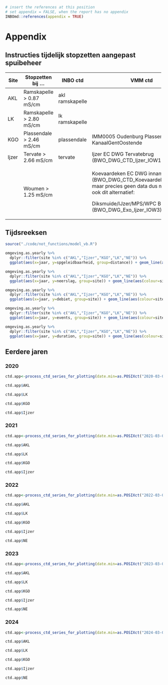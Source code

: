 ```r
# insert the references at this position
# set appendix = FALSE, when the report has no appendix
INBOmd::references(appendix = TRUE)
```

# Appendix

## Instructies tijdelijk stopzetten aangepast spuibeheer

+--------+---------------------------+-----------------+----------------------------------------------------------------------------------------------------------------------------------+
| Site   | Stopzetten bij ...        | INBO ctd        | VMM ctd                                                                                                                          |
+========+===========================+=================+==================================================================================================================================+
| AKL    | Ramskapelle \> 0.87 mS/cm | akl ramskapelle |                                                                                                                                  |
+--------+---------------------------+-----------------+----------------------------------------------------------------------------------------------------------------------------------+
| LK     | Ramskapelle \> 2.80 mS/cm | lk ramskapelle  |                                                                                                                                  |
+--------+---------------------------+-----------------+----------------------------------------------------------------------------------------------------------------------------------+
| KGO    | Plassendale \> 2.46 mS/cm | plassendale     | IMM0005 Oudenburg Plassendale KanaalGentOostende                                                                                 |
+--------+---------------------------+-----------------+----------------------------------------------------------------------------------------------------------------------------------+
| Ijzer  | Tervate \> 2.66 mS/cm     | tervate         | Ijzer EC DWG Tervatebrug (BWO_DWG_CTD_Ijzer_IOW17)                                                                               |
+--------+---------------------------+-----------------+----------------------------------------------------------------------------------------------------------------------------------+
|        | Woumen \> 1.25 mS/cm      |                 | Koevaardeken EC DWG inname Blankaart (BWO_DWG_CTD_Koevaardeken_IOW24): maar precies geen data dus misschien ook dit alternatief: |
|        |                           |                 |                                                                                                                                  |
|        |                           |                 | Diksmuide/IJzer/MPS/WPC Blankaart (BWO_DWG_Exo_Ijzer_IOW3)                                                                       |
+--------+---------------------------+-----------------+----------------------------------------------------------------------------------------------------------------------------------+

## Tijdsreeksen

```r
source("./code/not_functions/model_vb.R")
```

```r
omgeving.as.yearly %>% 
  dplyr::filter(site %in% c("AKL","Ijzer","KGO","LK","NE")) %>%
  ggplot(aes(x=jaar, y=spgeleidbaarheid, group=distance)) + geom_line(aes(colour=distance)) + geom_point(aes(colour=distance)) + facet_wrap(facets = ~ site, scales="free_y") + theme_bw() + ylab("gemiddelde spec. geleidbaarheid (mS/cm)")
```

```r
omgeving.as.yearly %>% 
  dplyr::filter(site %in% c("AKL","Ijzer","KGO","LK","NE")) %>%
  ggplot(aes(x=jaar, y=neerslag, group=site)) + geom_line(aes(colour=site)) + geom_point(aes(colour=site)) + theme_bw() + ylab("gemiddelde neerslag (mm)")
```

```r
omgeving.as.yearly %>% 
  dplyr::filter(site %in% c("AKL","Ijzer","KGO","LK","NE")) %>%
  ggplot(aes(x=jaar, y=debiet, group=site)) + geom_line(aes(colour=site)) + geom_point(aes(colour=site)) + theme_bw() + ylab("afvoer m³/s")
```

```r
omgeving.as.yearly %>% 
  dplyr::filter(site %in% c("AKL","Ijzer","KGO","LK","NE")) %>%
  ggplot(aes(x=jaar, y=events, group=site)) + geom_line(aes(colour=site)) + geom_point(aes(colour=site)) + theme_bw() + ylab("aantal events AS")
```

```r
omgeving.as.yearly %>% 
  dplyr::filter(site %in% c("AKL","Ijzer","KGO","LK","NE")) %>%
  ggplot(aes(x=jaar, y=duration, group=site)) + geom_line(aes(colour=site)) + geom_point(aes(colour=site)) + theme_bw() + ylab("duur AS")
```

## Eerdere jaren

### 2020

```r
ctd.app<-process_ctd_series_for_plotting(date.min=as.POSIXct("2020-03-01 00:00:00", tz="GMT"), date.max=as.POSIXct("2020-05-15 00:00:00", tz="GMT"))
```

```r
ctd.app$AKL
```

```r
ctd.app$LK
```

```r
ctd.app$KGO
```

```r
ctd.app$Ijzer
```

### 2021

```r
ctd.app<-process_ctd_series_for_plotting(date.min=as.POSIXct("2021-03-01 00:00:00", tz="GMT"), date.max=as.POSIXct("2021-05-15 00:00:00", tz="GMT"))
```

```r
ctd.app$AKL
```

```r
ctd.app$LK
```

```r
ctd.app$KGO
```

```r
ctd.app$Ijzer
```

### 2022

```r
ctd.app<-process_ctd_series_for_plotting(date.min=as.POSIXct("2022-03-01 00:00:00", tz="GMT"), date.max=as.POSIXct("2022-05-15 00:00:00", tz="GMT"))
```

```r
ctd.app$AKL
```

```r
ctd.app$LK
```

```r
ctd.app$KGO
```

```r
ctd.app$Ijzer
```

```r
ctd.app$NE
```

### 2023

```r
ctd.app<-process_ctd_series_for_plotting(date.min=as.POSIXct("2023-03-01 00:00:00", tz="GMT"), date.max=as.POSIXct("2023-05-15 00:00:00", tz="GMT"))
```

```r
ctd.app$AKL
```

```r
ctd.app$LK
```

```r
ctd.app$KGO
```

```r
ctd.app$Ijzer
```

```r
ctd.app$NE
```

### 2024

```r
ctd.app<-process_ctd_series_for_plotting(date.min=as.POSIXct("2024-03-01 00:00:00", tz="GMT"), date.max=as.POSIXct("2024-05-15 00:00:00", tz="GMT"))
```

```r
ctd.app$AKL
```

```r
ctd.app$LK
```

```r
ctd.app$KGO
```

```r
ctd.app$Ijzer
```

```r
ctd.app$NE
```
